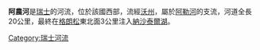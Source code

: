 {{Unreferenced|time=2021-01-16T11:40:55+00:00}}
{{Coord|46|49|28.7|N|6|40|58.7|E|display=title}}
'''阿農河'''是[[瑞士|瑞士]]的河流，位於該國西部，流經[[沃州|沃州]]，屬於[[阿勒河|阿勒河]]的支流，河道全長20公里，最終在[[格朗松|格朗松]]東北面3公里注入[[納沙泰爾湖|納沙泰爾湖]]。

{{Switzerland-geo-stub}}
[[Category:瑞士河流|Category:瑞士河流]]